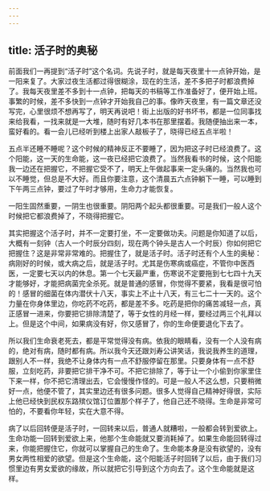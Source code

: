 ```yaml
---
---
---
```

title: 活子时的奥秘
---




前面我们一再提到“活子时”这个名词。先说子时，就是每天夜里十一点钟开始，是一阳来复了。大家过夜生活都过得很糊涂，现在的生活，差不多把子时都浪费掉了。我每天夜里差不多到十一点钟，把每天的书稿等工作准备好了，便开始上班。事繁的时候，差不多快到一点钟才开始我自己的事。像昨天夜里，有一篇文章还没写完，心里很烦不想再写了，明天再说吧！街上出版的好书坏书，都是一位同事找来给我看，一找来就是一大堆，随时有好几本书在那里摆着。我随便抽出来一本，蛮好看的。看一会儿已经听到楼上出家人敲板子了，晓得已经五点半啦！

五点半还睡不睡呢？这个时候的精神反正不要睡了，因为把这子时已经浪费了。这个阳能，这一天的生命能，这一夜已经把它浪费了。当然我看书的时候，这个阳能我一边还在把握它，不把握它受不了，明天上午做起事来一定头痛的。当然我也可以不睡觉，但总是不大好。而且你要注意，这个清晨五六点钟躺下一睡，可以睡到下午两三点钟，要过了午时才够用，生命力才能恢复。

一阳生固然重要，一阴生也很重要。阴阳两个起头都很重要。可是我们一般人这个时候把它都浪费掉了，不晓得把握它。

其实把握这个活子时，并不一定要打坐，不一定要做功夫。问题是你知道了以后，大概有一刻钟（古人一个时辰分四刻，现在两个钟头是古人一个时辰）你如何把它把握住？这是非常非常难的。把握住了，就是活子时。活子时还有个人生的奥秘：病刚好的时候，或大病之后，就是活子时。尤其是伤寒病或癌症，不管你中医西医，一定要七天以内的休息。第一个七天最严重，伤寒说不定要拖到七七四十九天才能够好，才能把病菌完全杀死。就是普通的感冒，你觉得不要紧，我看是很可怕的！感冒的细菌在体内潜伏十八天，事实上不止十八天，有三七二十一天的。这个力量在你身体里边，你吃药不吃药，都是差不多。吃药是把你的痛苦减轻一点，真正感冒一进来，你要把它排除清楚了，等于女性的月经一样，要经过两三个礼拜以上。但是这个中间，如果病没有好，你又感冒了，你的生命便要退化下去了。

所以我们生命衰老死去，都是平常觉得没有病。依我的眼睛看，没有一个人没有病的，绝对有病，随时都有病。所以我今天还跟刘寿公讲笑话，我说我养生的道理，跟别人不一样，我绝不让身体内有一点不舒服停留在那里。只要身体有一点不舒服，立刻吃药，非要把它排干净不可。不把它排除了，等于让一个小偷到你家里住下来一样，你不把它清理出去，它会慢慢作怪的。可是一般人不这么想，只要稍微好一点，他便不管了，其实里边还有很多问题。很多人觉得自己精神好得很，实际上他已经快到民权东路殡仪馆订位置那个样子了，他自己还不晓得。生命是非常可怕的，不要看你年轻，实在大意不得。

病了以后回转便是活子时，一回转来以后，普通人就糟啦，一般都会转到爱欲上。生命功能一回转到爱欲上来，他那个生命能就又要消耗掉了。如果生命能回转得过来，你能把握住它，你就可以掌握自己的生命了。生命能本身是没有欲望的，没有男女两性相爱的欲望。但是这个生命能，这个阳能活子时回转了以后，由于我们习惯里边有男女爱欲的缘故，所以就把它引导到这个方向去了。这个生命能就是这样。